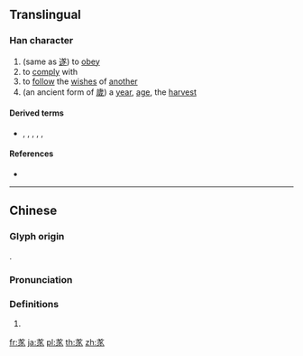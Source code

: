{{character info/new}}
==Translingual==

===Han character===
{{Han char|rn=12|rad=八|as=07|sn=9|four=|canj=TPHO|ids=⿱丷豕}}

# (same as [[遂]]) to [[obey]]
# to [[comply]] with
# to [[follow]] the [[wish]]es of [[another]]
# (an ancient form of [[歲]]) a [[year]], [[age]], the [[harvest]]

====Derived terms====
* {{l|mul|遂}}, {{l|mul|隊}}, {{l|mul|㥞}}, {{l|mul|䃍}}, {{l|mul|𣔾}}, {{l|mul|𩔀}}

====References====
* {{Han ref|kx=0128.050|hdz=10248.050|uh=34B8|ud=13496}}

----

==Chinese==
{{zh-forms}}

===Glyph origin===
{{Han etym}}
{{Han compound|八|alt1=丷|豕|c1=s|c2=p|ls=psc}}.

===Pronunciation===
{{zh-pron
|m=suì
|c=seoi6
|mc=y
|oc=
|ma=
|cat=v,n
}}

===Definitions===
{{zh-hanzi}}

# {{rfdef|lang=zh}}

[[fr:㒸]]
[[ja:㒸]]
[[pl:㒸]]
[[th:㒸]]
[[zh:㒸]]